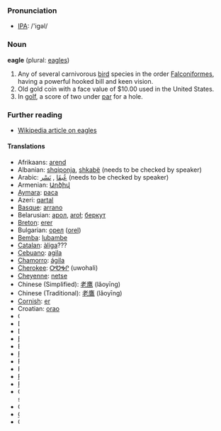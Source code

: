 === Pronunciation ===
*[[w:IPA|IPA]]: /'igəl/

=== Noun ===
'''eagle''' (plural: [[eagles]])

# Any of several carnivorous [[bird]] species in the order [[Falconiformes]], having a powerful hooked bill and keen vision.
# Old gold coin with a face value of $10.00 used in the United States.
# In [[golf]], a score of two under [[par]] for a hole.

=== Further reading ===
* [[w:Eagle|Wikipedia article on eagles]]

==== Translations ====
*Afrikaans: [[arend]]
*Albanian: [[shqiponja]], [[shkabë]] (needs to be checked by speaker)
*Arabic: [[عُبقَا]] , [[نَسْر]] (needs to be checked by speaker)
*Armenian: [[Արծիվ]]
*[[Aymara]]: [[paca]]
*Azeri: [[qartal]]
*[[Basque]]: [[arrano]]
*Belarusian: [[арол]], [[aroł]]; [[беркут]]
*[[Breton]]: [[erer]]
*Bulgarian: [[орел]] ([[orel]])
*[[Bemba]]: [[lubambe]] 
*[[Catalan]]: [[àliga]]???
*[[Cebuano]]: [[agila]]
*[[Chamorro]]: [[ágila]]
*[[Cherokee]]: [[ᎤᏬᎭᎵ]] (uwohali)
*[[Cheyenne]]: [[netse]]
*Chinese (Simplified): [[老鹰]] (lǎoyīng)
*Chinese (Traditional): [[老鷹]] (lǎoyīng)
*[[Cornish]]: [[er]]
*Croatian: [[orao]]
*Czech: [[orel]]
*Danish: [[ørn]]
*Dutch: [[arend]], [[adelaar]] (1)
*[[Esperanto]]: [[aglo]]
*Estonian: [[kotkas]]
*[[Faroese]]: [[ørn]]
*Finnish: [[kotka]]
*French: [[aigle]] ''m'' (1); [[pièce]] de [[dix]] [[dollar]]s (2)
*[[Frisian]]: [[earn]]
*[[Friulian]]: [[acuile]]
*Gaelic (Manx): [[urley]], [[Peesh Jeih Dollar]] (needs to be checked by speaker)
*Gaelic (Scottish): [[iolair]] (needs to be checked by speaker)
*[[Gallegan]]: [[aguia]]
*Georgian: [[არწივი]] (arc’ivi)
*German: [[Adler]] ''m'', [[Aar]] (poetic) (1)
*Greek, Ancient: [[ἀετός]] ''m''
*Greek, Modern: [[αετός]] ''m'', [[χρυσαετός]]
*Hebrew: [[עיט]] (AH-yit), [[נשר]] (NEH-sher) 
*Hungarian: [[sas]]
*Icelandic: [[örn]]
*Indonesian: [[elang]]
*[[Interlingua]]: [[aquila]]
*[[Inuit]]: [[nektoralik]]
*[[Inuktitut]]: [[nakturalik]]
*Irish: [[iolar]]
*Italian: [[aquila]] ''f'' (1); [[moneta]] di [[dieci]] [[dollaro|dollari]] (2)
*Japanese: [[ワシ]] (washi)
*Korean: [[독수리]] (doksuri)
*[[Ladin]]: [[eguia]]
*Latin: [[Aquila]], [[Aqvila]]
*Latvian: [[ērglis]]
*Lithuanian: [[erelis]]
*[[Lemko]]: [[Орел]] 
*Macedonian: [[орел]] ([[orel]])
*Maltese: [[ajkla]]
*[[Moldavian]]: [[vultur]]
*Mongolian: [[бүргэд]] (bürged)
*[[Nahuatl]]: [[cuāuhtli]]
*Norwegian: [[ørn]] ''m''
*[[Occitan]]: [[agla]]
*Persian: [[عقاب‌، شاهين‌ قرهقوش]] (needs to be checked by speaker)
*Polish: [[orzeł]] (1)
*Portuguese: [[águia]] ''f''
*[[Potawatomi]]: [[kno]]
*[[Quechua]]: [[anca]]
*Romanian: [[vultur]]
*[[Romansh]]: [[evla]]
*[[Romany]]: [[orla]] ''f''
*Russian: [[орел]] (orel), [[беркут]], (berkut)
*[[Sami]]: [[goaskin]]
*Samoan: [[aeto]]
*[[Sepedi]]: [[ntšhu]]
*Serbian: [[orao]]
*Slovak: [[orol]]
*Slovenian: [[orel]]
*Spanish: [[águila]] ''f'' (1)
*[[Swazi]]: [[Lú-khôzi]]
*Swedish: [[Örn]]
*[[Sardinian]]: [[àcuila]], [[altanera]], [[àbbile]], [[àbbila]]
*[[Scottish]]: [[iolair]]
*Serbian: [[орао]]
*[[Tamil]]: [[en]]
*Thai: [[อินทรี]] (inohtree)
*Tongan: [['Ikale]]
*Turkish: [[Kartal]]
*Turkmen: [[Bürgüt]]
*Ukrainian: [[орел]], [[беркут]]
*[[Upper Sorbian]]: [[worjoł]]
*[[Urdu]]: chiil ''f''
*Welsh: [[eryr]]
*[[Yiddish]]: [[אָדלער]]

===Proper noun===

'''the Eagle'''

# The landing [[unit]] of [[Apollo]] 11

=== Further reading ===
* [[w:Lunar_module|Wikipedia article on the Apollo Lunar Module]]
